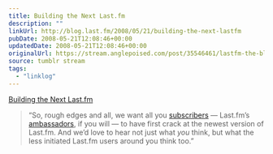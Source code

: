 ```yaml
---
title: Building the Next Last.fm
description: ""
linkUrl: http://blog.last.fm/2008/05/21/building-the-next-lastfm
pubDate: 2008-05-21T12:08:46+00:00
updatedDate: 2008-05-21T12:08:46+00:00
originalUrl: https://stream.anglepoised.com/post/35546461/lastfm-the-blog-building-the-next-lastfm
source: tumblr stream
tags:
  - "linklog"
---
```


[Building the Next Last.fm][1]

> &ldquo;So, rough edges and all, we want all you <a href="http://www.last.fm/subscribe">subscribers</a> — Last.fm’s <a href="http://www.youtube.com/watch?v=4P-nZZkQqTc">ambassadors</a>, if you will — to have first crack at the newest version of Last.fm. And we’d love to hear not just what <i>you</i> think, but what the less initiated Last.fm users around you think too.&rdquo;

[1]: http://blog.last.fm/2008/05/21/building-the-next-lastfm
